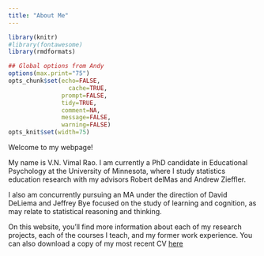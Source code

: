```yaml
---
title: "About Me"
---
```


```r
library(knitr)
#library(fontawesome)
library(rmdformats)

## Global options from Andy
options(max.print="75")
opts_chunk$set(echo=FALSE,
	             cache=TRUE,
               prompt=FALSE,
               tidy=TRUE,
               comment=NA,
               message=FALSE,
               warning=FALSE)
opts_knit$set(width=75)
```


Welcome to my webpage! 

My name is V.N. Vimal Rao. I am currently a PhD candidate in Educational Psychology at the University of Minnesota, where I study statistics education research with my advisors Robert delMas and Andrew Zieffler. 

I also am concurrently pursuing an MA under the direction of David DeLiema and Jeffrey Bye focused on the study of learning and cognition, as may relate to statistical reasoning and thinking. 

On this website, you'll find more information about each of my research projects, each of the courses I teach, and my former work experience. You can also download a copy of my most recent CV [here](https://github.com/RaoVNV/RaoVNV.github.io/blob/main/RaoVNV_CV.pdf)
